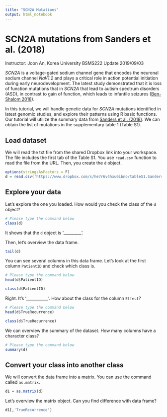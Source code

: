 ```yaml
---
title: "SCN2A Mutations"
output: html_notebook
---
```


# SCN2A mutations from Sanders et al. (2018)
Instructor: Joon An, Korea University
BSMS222
Update 2019/09/03

*SCN2A* is a voltage-gated sodium channel gene that encodes the neuronal sodium channel *NaV1.2* and plays a critical role in action potential initiation during early neurodevelopment. The latest study demonstrated that it is loss of function mutations that in *SCN2A* that lead to autism spectrum disorders (ASD), in contrast to gain of function, which leads to infantile seizures ([Ben-Shalom 2018](https://www.ncbi.nlm.nih.gov/pmc/articles/PMC5796785/)). 

In this tutorial, we will handle genetic data for *SCN2A* mutations identified in latest genomic studies, and explore their patterns using R basic functions. Our tutorial will utilize the summary data from [Sanders et al. (2018)](https://www.ncbi.nlm.nih.gov/pmc/articles/PMC6015533/). We can obtain the list of mutations in the supplementary table 1 (Table S1).

## Load dataset

We will read the txt file from the shared Dropbox link into your workspace. The file includes the first tab of the Table S1. You use `read.csv` function to read the file from the URL. Then, you create the `d` object.

```r
options(stringsAsFactors = F)
d = read.csv('https://www.dropbox.com/s/he7r6v4hxu0ibno/tableS1.Sanders2018.txt?dl=1', sep='\t')
```

## Explore your data

Let's explore the one you loaded. How would you check the class of the `d` object?

```r
# Please type the command below
class(d)
```

It shows that the `d` object is '_________'. 

Then, let's overview the data frame.

```r
tail(d)
```

You can see several columns in this data frame. Let's look at the first column `PatientID` and check which class is. 

```r
# Please type the command below
head(d$PatientID)

class(d$PatientID)
```

Right. It's '___________'. How about the class for the column `Effect`?

```r
# Please type the command below
head(d$TrueRecurrence)

class(d$TrueRecurrence)
```

We can overview the summary of the dataset. How many columns have a character class?

```r
# Please type the command below
summary(d)
```

## Convert your class into another class

We will convert the data frame into a matrix. You can use the command called `as.matrix`.

```r
d1 = as.matrix(d)
```

Let's overview the matrix object. Can you find difference with data frame?

```r
d1[,'TrueRecurrence']
```